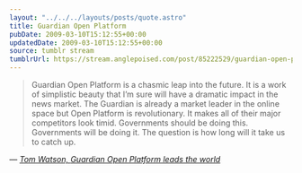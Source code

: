 ```yaml
---
layout: "../../../layouts/posts/quote.astro"
title: Guardian Open Platform
pubDate: 2009-03-10T15:12:55+00:00
updatedDate: 2009-03-10T15:12:55+00:00
source: tumblr stream
tumblrUrl: https://stream.anglepoised.com/post/85222529/guardian-open-platform-is-a-chasmic-leap-into-the
---
```


> Guardian Open Platform is a chasmic leap into the future. It is a work of simplistic beauty that I’m sure will have a dramatic impact in the news market. The Guardian is already a market leader in the online space but Open Platform is revolutionary. It makes all of their major competitors look timid. Governments should be doing this. Governments will be doing it. The question is how long will it take us to catch up.

— <cite>[Tom Watson, _Guardian Open Platform leads the world_](http://www.tom-watson.co.uk/2009/03/guardian-open-platform/)</cite>
